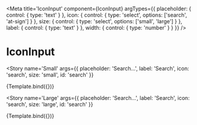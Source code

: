 
<Meta
  title='IconInput'
  component={IconInput}
  argTypes={{
    placeholder: {
      control: {
        type: 'text'
      }
    },
    icon: {
      control: {
        type: 'select',
        options: ['search', 'at-sign']
      }
    },
    size: {
      control: {
        type: 'select',
        options: ['small', 'large']
      }
    },
    label: {
      control: {
        type: 'text'
      }
    },
    width: {
      control: {
        type: 'number'
      }
    }
  }}
/>


# IconInput

<Story
  name='Small'
  args={{
    placeholder: 'Search…',
    label: 'Search',
    icon: 'search',
    size: 'small',
    id: 'search'
  }}
>
  {Template.bind({})}
</Story>

<Story
  name='Large'
  args={{
    placeholder: 'Search…',
    label: 'Search',
    icon: 'search',
    size: 'large',
    id: 'search'
  }}
>
  {Template.bind({})}
</Story>
